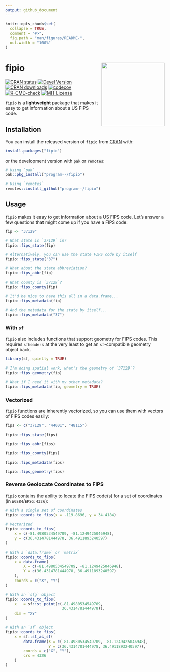 ```yaml
---
output: github_document
---
```


<!-- README.md is generated from README.Rmd. Please edit that file -->

```r
knitr::opts_chunk$set(
  collapse = TRUE,
  comment = "#>",
  fig.path = "man/figures/README-",
  out.width = "100%"
)
```

# fipio <a href="https://github.com/program--/fipio"><img src="man/figures/logo.png" align="right" height="200"/></a>

<!-- badges: start -->
[![CRAN status](https://www.r-pkg.org/badges/version/fipio)](https://CRAN.R-project.org/package=fipio)
[![Devel Version](https://img.shields.io/badge/devel%20version-1.0.0.9000-blue.svg)](https://github.com/program--/fipio)
[![CRAN downloads](https://cranlogs.r-pkg.org/badges/fipio)](https://CRAN.R-project.org/package=fipio)
[![codecov](https://codecov.io/gh/program--/fipio/branch/master/graph/badge.svg?token=1ODDHARQM1)](https://codecov.io/gh/program--/fipio)
[![R-CMD-check](https://github.com/program--/fipio/workflows/R-CMD-check/badge.svg)](https://github.com/program--/fipio/actions)
[![MIT License](https://img.shields.io/badge/license-MIT-blue.svg)](https://opensource.org/licenses/MIT)
<!-- badges: end -->

`fipio` is a **lightweight** package that makes it easy to get information about a US FIPS code.

## Installation

You can install the released version of `fipio` from [CRAN](https://CRAN.R-project.org) with:

``` r
install.packages("fipio")
```

or the development version with `pak` or `remotes`:
``` r
# Using `pak`
pak::pkg_install("program--/fipio")

# Using `remotes`
remotes::install_github("program--/fipio")
```

## Usage

`fipio` makes it easy to get information about a US FIPS code.
Let's answer a few questions that might come up if you have a FIPS code:

```r
fip <- "37129"

# What state is `37129` in?
fipio::fips_state(fip)

# Alternatively, you can use the state FIPS code by itself
fipio::fips_state("37")

# What about the state abbreviation?
fipio::fips_abbr(fip)

# What county is `37129`?
fipio::fips_county(fip)

# It'd be nice to have this all in a data.frame...
fipio::fips_metadata(fip)

# And the metadata for the state by itself...
fipio::fips_metadata("37")
```

### With `sf`
`fipio` also includes functions that support geometry for FIPS codes. This requires
`sfheaders` at the very least to get an `sf`-compatible geometry object back.

```r
library(sf, quietly = TRUE)
```

```r
# I'm doing spatial work, what's the geometry of `37129`?
fipio::fips_geometry(fip)

# What if I need it with my other metadata?
fipio::fips_metadata(fip, geometry = TRUE)
```

### Vectorized
`fipio` functions are inherently vectorized, so you can use them with vectors of FIPS codes easily:
```r
fips <- c("37129", "44001", "48115")

fipio::fips_state(fips)

fipio::fips_abbr(fips)

fipio::fips_county(fips)

fipio::fips_metadata(fips)

fipio::fips_geometry(fips)
```

### Reverse Geolocate Coordinates to FIPS
`fipio` contains the ability to locate the FIPS code(s) for a set of coordinates (in `WGS84`/`EPSG:4326`):
```r
# With a single set of coordinates
fipio::coords_to_fips(x = -119.8696, y = 34.4184)

# Vectorized
fipio::coords_to_fips(
    x = c(-81.4980534549709, -81.1249425046948),
    y = c(36.4314781444978, 36.4911893240597)
)

# With a `data.frame` or `matrix`
fipio::coords_to_fips(
    x = data.frame(
        X = c(-81.4980534549709, -81.1249425046948),
        Y = c(36.4314781444978, 36.4911893240597)
    ),
    coords = c("X", "Y")
)

# With an `sfg` object
fipio::coords_to_fips(
    x   = sf::st_point(c(-81.4980534549709,
                         36.4314781444978)),
    dim = "XY"
)

# With an `sf` object
fipio::coords_to_fips(
    x = sf::st_as_sf(
        data.frame(X = c(-81.4980534549709, -81.1249425046948),
                   Y = c(36.4314781444978, 36.4911893240597)),
        coords = c("X", "Y"),
        crs = 4326
    )
)
```